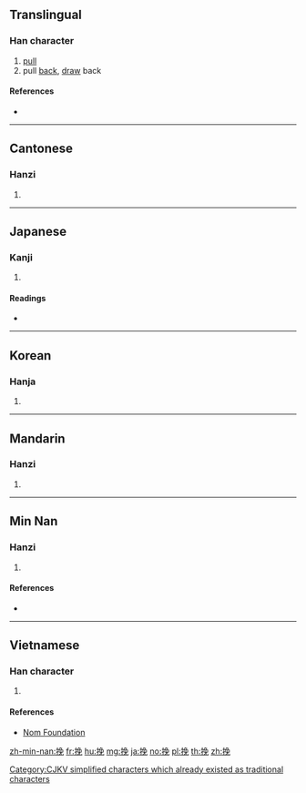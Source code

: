 {{also|輓}}
==Translingual==

===Han character===
{{Han char|rn=64|rad=手|as=07|sn=10|four=57016|canj=QNAU|ids=⿰扌免}}

# [[pull]]
# pull [[back]], [[draw]] back

====References====
* {{Han ref|kx=0432.090|dkj=12111|dj=0781.170|hdz=31886.050|uh=633D|ud=25405|bh=AEBE|bd=44734}}

----

==Cantonese==

===Hanzi===
{{yue-hanzi|jyut=[[waan5]]|y=waan5|tra=輓}}

# {{defn|lang=yue|sort=手07}}

----

==Japanese==

===Kanji===
{{ja-kanji|grade=|rs=手07}}

# {{defn|lang=ja|sort=手07}}

====Readings====
* {{ja-readings|on=[[ばん]] (ban)|kun=[[ひく]] (hiku)}}

----

==Korean==

===Hanja===
{{ko-hanja|hangeul=만|eumhun=|rv=man|mr=man|y=man}}

# {{defn|lang=ko|sort=手07}}

----

==Mandarin==

===Hanzi===
{{cmn-hanzi|tra=輓|pin=[[wǎn]] ([[wan3]])|wg=wan<sup>3</sup>}}

# {{defn|lang=cmn|sort=手07}}

----

==Min Nan==

===Hanzi===
{{nan-hanzi|tlpa=bán (ban<sup>2</sup>)}}

# {{defn|lang=nan|sort=手07}}

====References====
* {{thcwd|6006}}

----

==Vietnamese==

===Han character===
{{vi-hantu|vãn|rs=手07}}

# {{defn|lang=vi|sort=手07}}

====References====
* [http://nomfoundation.org/common/nom_details.php?codepoint=633d Nom Foundation]

[[Category:CJKV simplified characters which already existed as traditional characters]]

[[zh-min-nan:挽]]
[[fr:挽]]
[[hu:挽]]
[[mg:挽]]
[[ja:挽]]
[[no:挽]]
[[pl:挽]]
[[th:挽]]
[[zh:挽]]